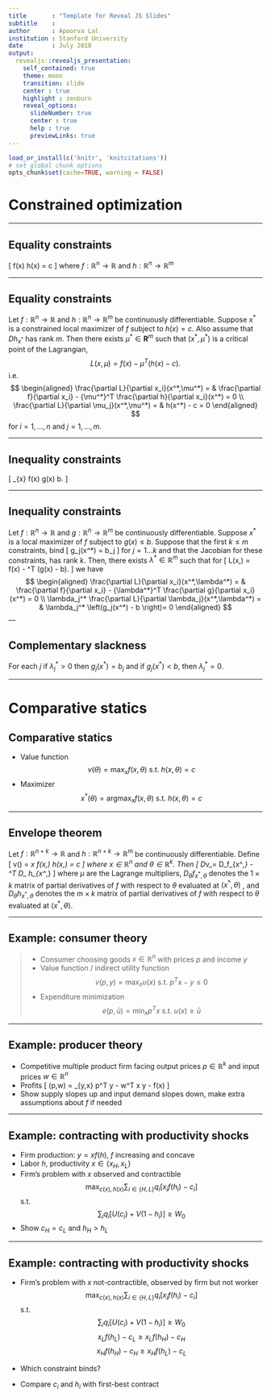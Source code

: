 ```yaml
---
title       : "Template for Reveal JS Slides"
subtitle    :
author      : Apoorva Lal
institution : Stanford University
date        : July 2018
output:
  revealjs::revealjs_presentation:
    self_contained: true
    theme: moon
    transition: slide
    center : true
    highlight : zenburn
    reveal_options:
      slideNumber: true
      center : true
      help : true
      previewLinks: true
---
```




```r
load_or_install(c('knitr', 'knitcitations'))
# set global chunk options
opts_chunk$set(cache=TRUE, warning = FALSE)

```
#  Constrained optimization

---

## Equality constraints

\[ \max f(x) \text{ s.t. } h(x) = c \]
where $f: \mathbb{R}^n \to \mathbb{R}$ and $h: \mathbb{R}^n \to \mathbb{R}^m$

---

## Equality constraints

Let $f:\mathbb{R}^n \to \mathbb{R}$ and $h: \mathbb{R}^n \to
\mathbb{R}^m$ be continuously differentiable. Suppose $x^*$ is a constrained
local maximizer of $f$ subject to $h(x) = c$. Also assume that
$Dh_{x^*}$ has rank $m$. Then there exists $\mu^* \in \mathbf{R}^m$ such
that $(x^*, \mu^*)$ is a critical point of the Lagrangian,
    $$
    L(x,\mu) = f(x) - \mu^T (h(x) - c).
    $$
i.e.
$$
\begin{aligned}
\frac{\partial L}{\partial x_i}(x^*,\mu^*) = & \frac{\partial
f}{\partial x_i} - {\mu^*}^T \frac{\partial h}{\partial
  x_i}(x^*) = 0 \\
 \frac{\partial L}{\partial \mu_j}(x^*,\mu^*) = & h(x^*) -
   c = 0
\end{aligned}
 $$
for $i = 1, ..., n$ and $j=1,...,m$.

---

## Inequality constraints

\[ \max_{x} f(x) \text{ s.t. } g(x) \leq b. \]

---

## Inequality constraints

Let $f:\mathbb{R}^n \to \mathbb{R}$ and $g: \mathbb{R}^n \to \mathbb{R}^m$ be continuously
differentiable. Suppose $x^*$ is a local maximizer of $f$ subject to
$g(x) \leq b$. Suppose that the first $k \leq m$ constraints, bind
\[ g_j(x^*) = b_j \]
for $j = 1 ... k$ and that the Jacobian for these constraints,
has rank $k$. Then, there exists
$\lambda^* \in \mathbb{R}^m$ such that for
\[ L(x,\lambda) = f(x) - \lambda^T (g(x) - b). \]
we have
$$
\begin{aligned}
\frac{\partial L}{\partial x_i}(x^*,\lambda^*) = & \frac{\partial
f}{\partial x_i} - {\lambda^*}^T \frac{\partial g}{\partial
x_i}(x^*) = 0 \\
\lambda_j^* \frac{\partial L}{\partial \lambda_j}(x^*,\lambda^*) =
    & \lambda_j^* \left(g_j(x^*) - b \right)= 0
\end{aligned}
$$
---

## Complementary slackness

For each $j$ if $\lambda_j^* > 0$ then $g_j(x^*) = b_j$ and if
  $g_j(x^*) < b$, then $\lambda_j^*=0$.

---

# Comparative statics

## Comparative statics

- Value function
$$
v(\theta) = \max_x f(x,\theta) \text{ s.t. } h(x,\theta) = c
$$
- Maximizer
$$
x^*(\theta) = \mathrm{arg}\max_x f(x,\theta) \text{ s.t. } h(x,\theta) = c
$$

---

## Envelope theorem

Let $f:\mathbb{R}^{n+k} \to \mathbb{R}$ and $h: \mathbb{R}^{n+k} \to
\mathbb{R}^m$ be continuously differentiable. Define
\[ v(\theta) = \max_x f(x,\theta) \text{ s.t. } h(x,\theta) = c \]
where $x \in \mathbb{R}^n$ and $\theta \in \mathbb{R}^k$. Then
\[ D_\theta v_\theta = D_\theta f_{x^*,\theta} - \mu^T D_\theta
h_{x^*,\theta} \]
where $\mu$ are the Lagrange multipliers, $D_\theta f_{x^*,\theta}$
denotes the $1 \times k$ matrix of partial derivatives of $f$ with
respect to $\theta$ evaluated at $(x^*,\theta)$ , and $D_\theta
h_{x^*,\theta}$ denotes the $m \times k$ matrix of partial derivatives
of $f$ with respect to $\theta$ evaluated at $(x^*,\theta)$.

---

## Example: consumer theory

> - Consumer choosing goods $x \in \mathbb{R}^n$ with prices $p$ and income $y$
> - Value function / indirect utility function
$$ v(p,y) = \max_x u(x) \text{ s.t. } p^T x - y \leq 0 $$
> - Expenditure minimization
$$ e(p,\bar{u}) = \min_x p^T x \text{ s.t. } u(x) \geq \bar{u} $$

---

## Example: producer theory

- Competitive multiple product firm facing output prices $p
  \in \mathbb{R}^k$ and input
  prices $w \in \mathbb{R}^n$
- Profits
  \[ \pi(p,w) = \max_{y,x} p^T y - w^T x \text{ s.t. } y - f(x) \leq
  0 \]
- Show supply slopes up and input demand slopes down, make extra
  assumptions about $f$ if needed

---

## Example: contracting with productivity shocks

- Firm production: $y = x f(h)$, $f$ increasing and concave
- Labor $h$, productivity $x \in \{x_H, x_L\}$
- Firm's problem with $x$ observed and contractible
$$ \max_{c(x), h(x)} \sum_{i \in \{H,L\}} q_i [x_i f(h_i)-c_i] $$
s.t.
$$ \sum_i q_i[U(c_i) + V(1-h_i)] \geq W_0 $$
- Show $c_H = c_L$ and $h_H > h_L$

---

## Example: contracting with productivity shocks

- Firm's problem with $x$ not-contractible, observed by firm but not worker
$$ \max_{c(x), h(x)} \sum_{i \in \{H,L\}} q_i [x_i f(h_i)-c_i] $$
s.t.
$$ \sum_i q_i[U(c_i) + V(1-h_i)] \geq W_0 $$
$$ x_L f(h_L) - c_L \geq x_L f(h_H) - c_H $$
$$ x_H f(h_H) - c_H \geq x_H f(h_L) - c_L $$

- Which constraint binds?
- Compare $c_i$ and $h_i$ with first-best contract

